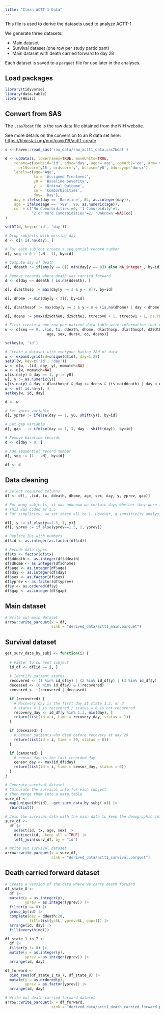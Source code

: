 ```yaml
---
title: "Clean ACTT-1 Data"
---
```


This file is used to derive the datasets used to analyze ACTT-1.

We generate three datasets:

- Main dataset
- Survival dataset (one row per study participant)
- Main dataset with death carried forward to day 28

Each dataset is saved to a `parquet` file for use later in the analyses.

## Load packages

```r
library(tidyverse)
library(data.table)
library(Hmisc)
```

## Convert from SAS

The `.sas7bdat` file is the raw data file obtained from the NIH website.

See more details on the conversion to an R data set here: <https://hbiostat.org/proj/covid19/actt1-create>

```r
s <- haven::read_sas('raw_data/raw_actt1_data.sas7bdat')

d <- upData(s, lowernames=TRUE, moveUnits=TRUE,
    rename=c(usubjid='id', adyc='day', agec='age', comorb2='co', arm='tx',
      or15scor='y15', ordscor='y', bcsosn='y0', bdursymp='dursx'),
    labels=c(age='Age',
             tx = 'Assigned Treatment',
             y0 = 'Baseline Severity',
             y  = 'Ordinal Outcome',
             co = 'Comborbidities',
             day= 'Day'),
    day = ifelse(day == 'Baseline', 0L, as.integer(day)),
    age = ifelse(age == '>89', 90, as.numeric(age)),
    co  = c('No Comorbidities'=0, '1 Comorbidity'=1,
            '2 or more Comorbidities'=2, 'Unknown'=NA)[co]
)
```

```r
setDT(d, key=c('id', 'day'))
```

```r
# Drop subjects with missing day
d <- d[! is.na(day), ]

# For each subject create a sequential record number
d[, seq := 0 : (.N - 1), by=id]

# Compute day of death
d[, ddeath := if(any(y == 8)) min(day[y == 8]) else NA_integer_, by=id]

# Remove records where death was carried forward
d <- d[day <= ddeath | is.na(ddeath), ]

d[, dlasthosp := max(day[y >= 3 & y < 8]), by=id]

d[, dhome := min(day[y < 3]), by=id] 

d[, dlasthospf := max(day[y >= 3 & y < 8 & (is.na(dhome) | day < dhome)]), by=id]

d[, dcens := pmax(d29dthe0, d29dthe1, ttrecov0 + 1, ttrecov1 + 1, na.rm=TRUE)]
```

```r
# First create a one row per patient data table with information that doesn't change over days
u <- d[seq == 0, .(id, tx, ddeath, dhome, dlasthosp, dlasthospf, d29dthe0, d29dthe1, actarm, y0, ttrecov0, ttrecov1, y15,
                   age, sex, dursx, co, dcens)]

setkey(u, 'id')

# Create a dataset with everyone having 28d of data
w <- expand.grid(id=unique(d$id), day=1:28)
setDT(w, key=c('id', 'day'))
w <- d[w, .(id, day, y), nomatch=NA]
w <- u[w, nomatch=NA]
w[is.na(y) & day == 1, y := y0]
w[, y := as.numeric(y)]
w[is.na(y) & day > dlasthospf & day <= dcens & (is.na(ddeath) | day < ddeath), y := 1.5]
w <- w[! is.na(y), ]
setkey(w, id, day)

d <- w
```

```r
# Set yprev variable
d[, yprev := ifelse(day == 1, y0, shift(y)), by=id]

# Set gap variable
d[, gap   := ifelse(day == 1, 1, day - shift(day)), by=id]

# Remove baseline records
d <- d[day > 0, ]

# Add sequential record number
d[, seq := (1 : .N), by=id]
```

```r
df <- d
```

## Data cleaning

```r
# Select required columns
df <- df[, .(id, tx, ddeath, dhome, age, sex, day, y, yprev, gap)]
```

```r
# For many subjects, it was unknown on certain days whether they were in state 1 or 2
# This was coded as 1.5
# For simplicity, we set these all to 1. However, a sensitivity analysis should be performed.

df[, y := if_else(y==1.5, 1, y)]
df[, yprev := if_else(yprev==1.5, 1, yprev)]
```

```r
# Replace IDs with numbers
df$id <- as.integer(as.factor(df$id))

# Recode data types
df$tx <- factor(df$tx)
df$ddeath <- as.integer(df$ddeath)
df$dhome <- as.integer(df$dhome)
df$age <- as.integer(df$age)
df$day <- as.integer(df$day)
df$sex <- as.factor(df$sex)
df$yprev <- as.factor(df$yprev)
df$y <- as.ordered(df$y)
df$gap <- as.integer(df$gap)
```

## Main dataset

```r
# Write out main dataset
arrow::write_parquet(x = df,
                     sink = "derived_data/actt1_main.parquet")
```

## Survival dataset

```r
get_surv_data_by_subj <- function(i) {
  
  # Filter to current subject
  id_df <- df[id == i, ]
  
  # Identify patient status
  recovered <- (1 %in% id_df$y) | (2 %in% id_df$y) | (3 %in% id_df$y)
  deceased <- (8 %in% id_df$y) & (!recovered)
  censored <- !(recovered | deceased)

  if (recovered) {
    # Recovery day is the first day at state 1,2, or 3
    # status = 1 is recovered / status = 0 is not recovered
    recovery_day <- id_df[y %in% 1:3, min(day), ]
    return(list(id = i, time = recovery_day, status = 1))
  }

  if (deceased) {
    # Censor patients who died before recovery at day 29
    return(list(id = i, time = 29, status = 0))
  }

  if (censored) {
    # censor_day is the last recorded day
    censor_day <- max(id_df$day)
    return(list(id = i, time = censor_day, status = 0))
  }
}

# Generate survival dataset
# Calculate the survival info for each subject
# then merge them into a data.table
surv_df <-
  map(unique(df$id), ~get_surv_data_by_subj(.x)) |>
  rbindlist()

# Join the survival data with the main data to keep the demographic info
surv_df <-
  df |>
    select(id, tx, age, sex) |>
    distinct(id, .keep_all = TRUE) |>
    left_join(surv_df, by = "id")
```

```r
# Write out survival dataset
arrow::write_parquet(x = surv_df,
                     sink = "derived_data/actt1_survival.parquet")
```

## Death carried forward dataset

```r
# Create a version of the data where we carry death forward
df_state_8 <-
  df |>
  mutate(y = as.integer(y),
         yprev = as.integer(yprev)) |>
  filter(y == 8) |>
  group_by(id) |>
  complete(day = ddeath:28,
           fill=list(y=8L, yprev=8L, gap=1)) |>
  arrange(id, day) |>
  fill(everything())

df_state_1_to_7 <-
  df |>
  filter(y != 8) |>
  mutate(y = as.integer(y),
         yprev = as.integer(yprev)) |>
  arrange(id, day)

df_forward <-
  bind_rows(df_state_1_to_7, df_state_8) |>
  mutate(y = as.ordered(y),
         yprev = as.factor(yprev)) |>
  arrange(id, day)
```

```r
# Write out death carried forward dataset
arrow::write_parquet(x = df_forward,
                     sink = "derived_data/actt1_death_carried_forward.parquet")
```


